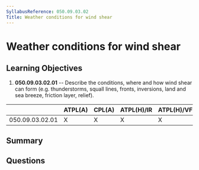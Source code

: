 ```yaml
---
SyllabusReference: 050.09.03.02
Title: Weather conditions for wind shear
---
```


# Weather conditions for wind shear

## Learning Objectives

1.  **050.09.03.02.01** -- Describe the conditions, where and how wind shear can
    form (e.g. thunderstorms, squall lines, fronts, inversions, land and sea
    breeze, friction layer, relief).

|                 | ATPL(A) | CPL(A) | ATPL(H)/IR | ATPL(H)/VFR | CPL(H) | IR | CBIR(A) |
| --------------- | ------- | ------ | ---------- | ----------- | ------ | -- | ------- |
| 050.09.03.02.01 | X       | X      | X          | X           | X      | X  | X       |

## Summary

## Questions
